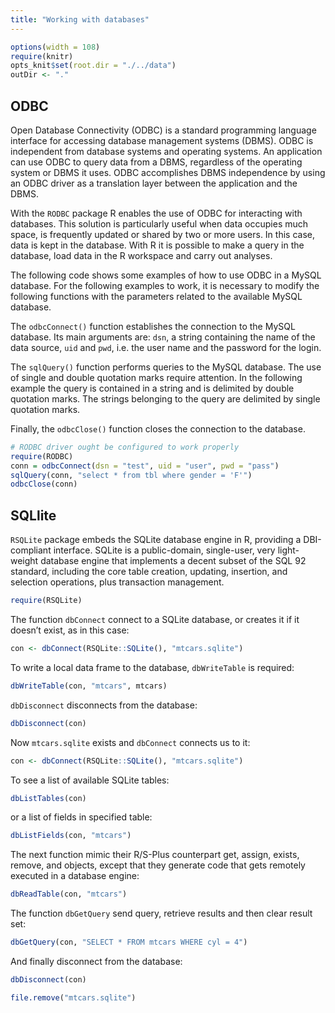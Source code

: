 ```yaml
---
title: "Working with databases"
---
```


```r
options(width = 108)
require(knitr)
opts_knit$set(root.dir = "./../data")
outDir <- "."
```


## ODBC

Open Database Connectivity (ODBC) is a standard programming language interface for accessing database management systems (DBMS). ODBC is independent from database systems and operating systems. An application can use ODBC to query data from a DBMS, regardless of the operating system or DBMS it uses. ODBC accomplishes DBMS independence by using an ODBC driver as a translation layer between the application and the DBMS.

With the `RODBC` package R enables the use of ODBC for interacting with databases. This solution is particularly useful when data occupies much space, is frequently updated or shared by two or more users. In this case, data is kept in the database. With R it is possible to make a query in the database, load data in the R workspace and carry out analyses.

The following code shows some examples of how to use ODBC in a MySQL database. For the following examples to work, it is necessary to modify the following functions with the parameters related to the available MySQL database.

The `odbcConnect()` function establishes the connection to the MySQL database. Its main arguments are: `dsn`, a string containing the name of the data source, `uid` and `pwd`, i.e. the user name and the password for the login.\

The `sqlQuery()` function performs queries to the MySQL database. The use of single and double quotation marks require attention. In the following example the query is contained in a string and is delimited by double quotation marks. The strings belonging to the query are delimited by single quotation marks.

Finally, the `odbcClose()` function closes the connection to the database.

```r
# RODBC driver ought be configured to work properly
require(RODBC)
conn = odbcConnect(dsn = "test", uid = "user", pwd = "pass")
sqlQuery(conn, "select * from tbl where gender = 'F'") 
odbcClose(conn)
```


## SQLlite 

`RSQLite` package embeds the SQLite database engine in R, providing a DBI-compliant interface. SQLite is a public-domain, single-user, very light-weight database engine that implements a decent subset of the SQL 92 standard, including the core table creation, updating, insertion, and selection operations, plus transaction management.  

```r
require(RSQLite)
```

The function `dbConnect` connect to a SQLite database, or creates it if it doesn't exist, as in this case:

```r
con <- dbConnect(RSQLite::SQLite(), "mtcars.sqlite")
```

To write a local data frame to the database, `dbWriteTable` is required:

```r
dbWriteTable(con, "mtcars", mtcars)
```

`dbDisconnect` disconnects from the database:

```r
dbDisconnect(con)
```

Now `mtcars.sqlite` exists and `dbConnect` connects us to it:

```r
con <- dbConnect(RSQLite::SQLite(), "mtcars.sqlite")
```

To see a list of available SQLite tables:

```r
dbListTables(con)
```

or a list of fields in specified table:

```r
dbListFields(con, "mtcars")
```

The next function mimic their R/S-Plus counterpart get, assign, exists, remove, and objects,
except that they generate code that gets remotely executed in a database engine:

```r
dbReadTable(con, "mtcars")
```

The function `dbGetQuery` send query, retrieve results and then clear result set:

```r
dbGetQuery(con, "SELECT * FROM mtcars WHERE cyl = 4")
```


And finally disconnect from the database:

```r
dbDisconnect(con)
```

```r
file.remove("mtcars.sqlite")
```


